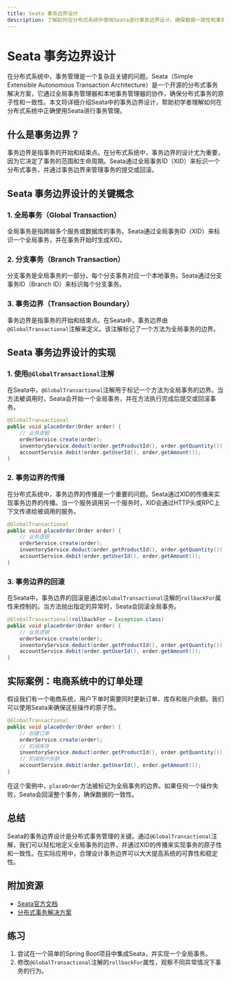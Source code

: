 ```yaml
---
title: Seata 事务边界设计
description: 了解如何在分布式系统中使用Seata进行事务边界设计，确保数据一致性和事务的原子性。
---
```


# Seata 事务边界设计

在分布式系统中，事务管理是一个复杂且关键的问题。Seata（Simple Extensible Autonomous Transaction Architecture）是一个开源的分布式事务解决方案，它通过全局事务管理器和本地事务管理器的协作，确保分布式事务的原子性和一致性。本文将详细介绍Seata中的事务边界设计，帮助初学者理解如何在分布式系统中正确使用Seata进行事务管理。

## 什么是事务边界？

事务边界是指事务的开始和结束点。在分布式系统中，事务边界的设计尤为重要，因为它决定了事务的范围和生命周期。Seata通过全局事务ID（XID）来标识一个分布式事务，并通过事务边界来管理事务的提交或回滚。

## Seata 事务边界设计的关键概念

### 1. 全局事务（Global Transaction）

全局事务是指跨越多个服务或数据库的事务。Seata通过全局事务ID（XID）来标识一个全局事务，并在事务开始时生成XID。

### 2. 分支事务（Branch Transaction）

分支事务是全局事务的一部分，每个分支事务对应一个本地事务。Seata通过分支事务ID（Branch ID）来标识每个分支事务。

### 3. 事务边界（Transaction Boundary）

事务边界是指事务的开始和结束点。在Seata中，事务边界由`@GlobalTransactional`注解来定义。该注解标记了一个方法为全局事务的边界。

## Seata 事务边界设计的实现

### 1. 使用`@GlobalTransactional`注解

在Seata中，`@GlobalTransactional`注解用于标记一个方法为全局事务的边界。当方法被调用时，Seata会开始一个全局事务，并在方法执行完成后提交或回滚事务。

```java
@GlobalTransactional
public void placeOrder(Order order) {
    // 业务逻辑
    orderService.create(order);
    inventoryService.deduct(order.getProductId(), order.getQuantity());
    accountService.debit(order.getUserId(), order.getAmount());
}
```

### 2. 事务边界的传播

在分布式系统中，事务边界的传播是一个重要的问题。Seata通过XID的传播来实现事务边界的传播。当一个服务调用另一个服务时，XID会通过HTTP头或RPC上下文传递给被调用的服务。

```java
@GlobalTransactional
public void placeOrder(Order order) {
    // 业务逻辑
    orderService.create(order);
    inventoryService.deduct(order.getProductId(), order.getQuantity());
    accountService.debit(order.getUserId(), order.getAmount());
}
```

### 3. 事务边界的回滚

在Seata中，事务边界的回滚是通过`@GlobalTransactional`注解的`rollbackFor`属性来控制的。当方法抛出指定的异常时，Seata会回滚全局事务。

```java
@GlobalTransactional(rollbackFor = Exception.class)
public void placeOrder(Order order) {
    // 业务逻辑
    orderService.create(order);
    inventoryService.deduct(order.getProductId(), order.getQuantity());
    accountService.debit(order.getUserId(), order.getAmount());
}
```

## 实际案例：电商系统中的订单处理

假设我们有一个电商系统，用户下单时需要同时更新订单、库存和账户余额。我们可以使用Seata来确保这些操作的原子性。

```java
@GlobalTransactional
public void placeOrder(Order order) {
    // 创建订单
    orderService.create(order);
    // 扣减库存
    inventoryService.deduct(order.getProductId(), order.getQuantity());
    // 扣减账户余额
    accountService.debit(order.getUserId(), order.getAmount());
}
```

在这个案例中，`placeOrder`方法被标记为全局事务的边界。如果任何一个操作失败，Seata会回滚整个事务，确保数据的一致性。

## 总结

Seata的事务边界设计是分布式事务管理的关键。通过`@GlobalTransactional`注解，我们可以轻松地定义全局事务的边界，并通过XID的传播来实现事务的原子性和一致性。在实际应用中，合理设计事务边界可以大大提高系统的可靠性和稳定性。

## 附加资源

- [Seata官方文档](https://seata.io/zh-cn/docs/overview/what-is-seata.html)
- [分布式事务解决方案](https://dubbo.apache.org/zh/docs/advanced/distributed-transaction/)

## 练习

1. 尝试在一个简单的Spring Boot项目中集成Seata，并实现一个全局事务。
2. 修改`@GlobalTransactional`注解的`rollbackFor`属性，观察不同异常情况下事务的行为。
